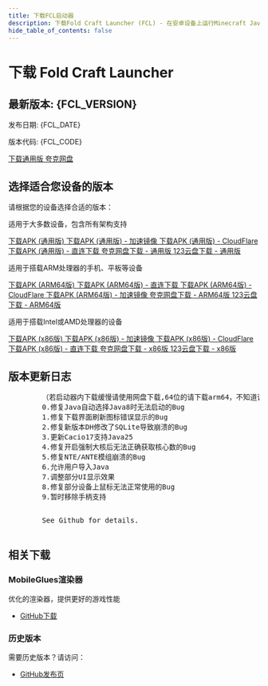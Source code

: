 ```yaml
---
title: 下载FCL启动器
description: 下载Fold Craft Launcher (FCL) - 在安卓设备上运行Minecraft Java版
hide_table_of_contents: false
---
```




# 下载 Fold Craft Launcher

<div className="download-header">
  <div className="version-info">
    <h2>最新版本: {FCL_VERSION}</h2>
    <p>发布日期: {FCL_DATE}</p>
    <p>版本代码: {FCL_CODE}</p>
  </div>
  <div className="download-button-container">
    <a href={`https://github.com/FCL-Team/FoldCraftLauncher/releases/download/${FCL_VERSION}/${FILE_PREFIX}-${FCL_VERSION}-all.apk`} className="download-button">
      下载通用版
    </a>
    <a href={QUARK_NETDISK_URL} className="download-button download-button-alt">
      夸克网盘
    </a>
  </div>
</div>

## 选择适合您设备的版本

请根据您的设备选择合适的版本：

<Tabs groupId="device-architecture">
  <TabItem value="all" label="通用版" default>
    <p>适用于大多数设备，包含所有架构支持</p>
    <div className="download-options">
      <Tabs>
        <TabItem value="github" label="GitHub下载">
          <a href={`https://github.com/FCL-Team/FoldCraftLauncher/releases/download/${FCL_VERSION}/${FILE_PREFIX}-${FCL_VERSION}-all.apk`} className="download-link">
            下载APK (通用版)
          </a>
        </TabItem>
        <TabItem value="mirror" label="国内镜像">
          <a href={`https://ghproxy.net/https://github.com/FCL-Team/FoldCraftLauncher/releases/download/${FCL_VERSION}/${FILE_PREFIX}-${FCL_VERSION}-all.apk`} className="download-link">
            下载APK (通用版) - 加速镜像
          </a>
        </TabItem>
        <TabItem value="cf" label="CF下载">
          <a href={`${CF_URL}${FCL_VERSION}-all.apk`} className="download-link">
            下载APK (通用版) - CloudFlare
          </a>
        </TabItem>
        <TabItem value="zl" label="直连下载">
          <a href={`${ZL_URL}${FCL_VERSION}-all.apk`} className="download-link">
            下载APK (通用版) - 直连下载
          </a>
        </TabItem>
        <TabItem value="netdisk" label="网盘下载">
          <a href={QUARK_NETDISK_URL} className="download-link">
            夸克网盘下载 - 通用版
          </a>
          <a href={NETDISK_123_URL} className="download-link" style={{marginTop: '8px'}}>
            123云盘下载 - 通用版
          </a>
        </TabItem>
      </Tabs>
    </div>
  </TabItem>
  
  <TabItem value="arm64" label="ARM64版">
    <p>适用于搭载ARM处理器的手机、平板等设备</p>
    <div className="download-options">
      <Tabs>
        <TabItem value="github" label="GitHub下载">
          <a href={`https://github.com/FCL-Team/FoldCraftLauncher/releases/download/${FCL_VERSION}/${FILE_PREFIX}-${FCL_VERSION}-arm64-v8a.apk`} className="download-link">
            下载APK (ARM64版)
          </a>
        </TabItem>
        <TabItem value="zl" label="直连下载">
          <a href={`${ZL_URL}${FCL_VERSION}-arm64-v8a.apk`} className="download-link">
            下载APK (ARM64版) - 直连下载
          </a>
        </TabItem>
        <TabItem value="cf" label="CF下载">
          <a href={`${CF_URL}${FCL_VERSION}-arm64-v8a.apk`} className="download-link">
            下载APK (ARM64版) - CloudFlare
          </a>
        </TabItem>  
        <TabItem value="mirror" label="国内镜像">
          <a href={`https://ghproxy.net/https://github.com/FCL-Team/FoldCraftLauncher/releases/download/${FCL_VERSION}/${FILE_PREFIX}-${FCL_VERSION}-arm64-v8a.apk`} className="download-link">
            下载APK (ARM64版) - 加速镜像
          </a>
        </TabItem>
        <TabItem value="netdisk" label="网盘下载">
          <a href={QUARK_NETDISK_URL} className="download-link">
            夸克网盘下载 - ARM64版
          </a>
          <a href={NETDISK_123_URL} className="download-link" style={{marginTop: '8px'}}>
            123云盘下载 - ARM64版
          </a>
        </TabItem>
      </Tabs>
    </div>
  </TabItem>
  
  <TabItem value="x86" label="x86版">
    <p>适用于搭载Intel或AMD处理器的设备</p>
    <div className="download-options">
      <Tabs>
        <TabItem value="github" label="GitHub下载">
          <a href={`https://github.com/FCL-Team/FoldCraftLauncher/releases/download/${FCL_VERSION}/${FILE_PREFIX}-${FCL_VERSION}-x86.apk`} className="download-link">
            下载APK (x86版)
          </a>
        </TabItem>
        <TabItem value="mirror" label="国内镜像">
          <a href={`https://ghproxy.net/https://github.com/FCL-Team/FoldCraftLauncher/releases/download/${FCL_VERSION}/${FILE_PREFIX}-${FCL_VERSION}-x86.apk`} className="download-link">
            下载APK (x86版) - 加速镜像
          </a>
        </TabItem>
        <TabItem value="cf" label="CF下载">
          <a href={`${CF_URL}${FCL_VERSION}-x86.apk`} className="download-link">
            下载APK (x86版) - CloudFlare
          </a>
        </TabItem>
        <TabItem value="zl" label="直连下载">
          <a href={`${ZL_URL}${FCL_VERSION}-x86.apk`} className="download-link">
            下载APK (x86版) - 直连下载
          </a>
        </TabItem>
        <TabItem value="netdisk" label="网盘下载">
          <a href={QUARK_NETDISK_URL} className="download-link">
            夸克网盘下载 - x86版
          </a>
          <a href={NETDISK_123_URL} className="download-link" style={{marginTop: '8px'}}>
            123云盘下载 - x86版
          </a>
        </TabItem>
      </Tabs>
    </div>
  </TabItem>
</Tabs>

## 版本更新日志

<div className="changelog">
  <Tabs>
    <TabItem value="zh" label="中文" default>
      <pre className="changelog-content">
        （若启动器内下载缓慢请使用网盘下载,64位的请下载arm64，不知道该下哪个的请下载all）
        0.修复Java自动选择Java8时无法启动的Bug
        1.修复下载界面刷新图标错误显示的Bug
        2.修复新版本DH修改了SQLite导致崩溃的Bug
        3.更新Cacio17支持Java25
        4.修复开启强制大核后无法正确获取核心数的Bug
        5.修复NTE/ANTE模组崩溃的Bug
        6.允许用户导入Java
        7.调整部分UI显示效果
        8.修复部分设备上鼠标无法正常使用的Bug
        9.暂时移除手柄支持
      </pre>
    </TabItem>
    <TabItem value="en" label="English">
      <pre className="changelog-content">
        See Github for details.
      </pre>
    </TabItem>
  </Tabs>
</div>

## 相关下载

### MobileGlues渲染器
优化的渲染器，提供更好的游戏性能
- [GitHub下载](https://github.com/Swung0x48/MobileGlues-release/releases)

### 历史版本
需要历史版本？请访问：
- [GitHub发布页](https://github.com/FCL-Team/FoldCraftLauncher/releases)